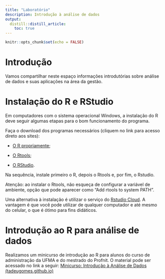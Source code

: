 ```yaml
---
title: "Laboratório"
description: Introdução à análise de dados
output:
  distill::distill_article:
    toc: true
---
```


```r
knitr::opts_chunk$set(echo = FALSE)
```

# Introdução

Vamos compartilhar neste espaço informações introdutórias sobre análise de dados e suas aplicações na área da gestão.

# Instalação do R e RStudio

Em computadores com o sistema operacional Windows, a instalação do R deve seguir algumas etapas para o bom funcionamento do programa.

Faça o download dos programas necessários (cliquem no link para acesso direto aos sites):

-   [O R propriamente](https://cran.r-project.org/bin/windows/base/R-4.1.0-win.exe);

-   [O Rtools](https://cran.r-project.org/bin/windows/Rtools/rtools40v2-x86_64.exe);

-   [O RStudio](https://www.rstudio.com/products/rstudio/download/#download).

Na sequência, instale primeiro o R, depois o Rtools e, por fim, o Rstudio.

Atenção: ao instalar o Rtools, não esqueça de configurar a variável de ambiente, opção que pode aparecer como "Add rtools to system PATH".

Uma alternativa à instalação é utilizar o serviço do [Rstudio Cloud](https://login.rstudio.cloud/login?redirect=%2Foauth%2Fauthorize%3Fredirect_uri%3Dhttps%253A%252F%252Frstudio.cloud%252Flogin%26client_id%3Drstudio-cloud%26response_type%3Dcode%26show_auth%3D0%26show_login%3D1%26show_setup%3D0&setup=False). A vantagem é que você pode utilizar de qualquer computador e até mesmo do celular, o que é ótimo para fins didáticos.

# Introdução ao R para análise de dados

Realizamos um minicurso de introdução ao R para alunos do curso de administração da UFMA e do mestrado do Profnit. O material pode ser acessado no link a seguir: [Minicurso: Introdução à Análise de Dados (tadeugomes.github.io)](https://tadeugomes.github.io/intro-analise-dados-adm/)
